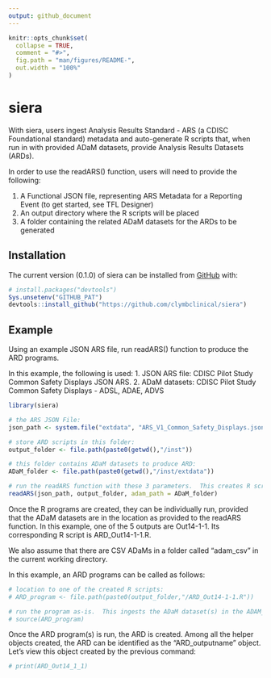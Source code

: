 ```yaml
---
output: github_document
---
```


<!-- README.md is generated from README.Rmd. Please edit that file -->

```r
knitr::opts_chunk$set(
  collapse = TRUE,
  comment = "#>",
  fig.path = "man/figures/README-",
  out.width = "100%"
)
```

# siera

<!-- badges: start -->
<!-- badges: end -->

With siera, users ingest Analysis Results Standard - ARS (a CDISC Foundational standard) metadata and auto-generate
R scripts that, when run in with provided ADaM datasets, provide Analysis Results Datasets (ARDs).  

In order to use the readARS() function, users will need to provide the following:

1. A Functional JSON file, representing ARS Metadata for a Reporting Event (to get started, see TFL Designer)
2. An output directory where the R scripts will be placed
3. A folder containing the related ADaM datasets for the ARDs to be generated

## Installation

The current version (0.1.0) of siera can be installed from [GitHub](https://github.com/clymbclinical/siera) with:

``` r
# install.packages("devtools")
Sys.unsetenv("GITHUB_PAT")
devtools::install_github("https://github.com/clymbclinical/siera")
```


## Example

Using an example JSON ARS file, run readARS() function to produce the ARD programs.

In this example, the following is used:
1. JSON ARS file: CDISC Pilot Study Common Safety Displays JSON ARS.
2. ADaM datasets: CDISC Pilot Study Common Safety Displays - ADSL, ADAE, ADVS

```r
library(siera)

# the ARS JSON File:
json_path <- system.file("extdata", "ARS_V1_Common_Safety_Displays.json", package = "siera") 

# store ARD scripts in this folder:
output_folder <- file.path(paste0(getwd(),"/inst")) 

# this folder contains ADaM datasets to produce ARD:
ADaM_folder <- file.path(paste0(getwd(),"/inst/extdata")) 

# run the readARS function with these 3 parameters.  This creates R scripts (1 for each output in output_folder)
readARS(json_path, output_folder, adam_path = ADaM_folder)
```

Once the R programs are created, they can be individually run, provided that the ADaM datasets
are in the location as provided to the readARS function. In this example, one of the 5 outputs are
Out14-1-1.  Its corresponding R script is ARD_Out14-1-1.R. 

We also assume that there are CSV ADaMs in a folder called "adam_csv" in the current working directory.

In this example, an ARD programs can be called as follows:

```r
# location to one of the created R scripts:
# ARD_program <- file.path(paste0(output_folder,"/ARD_Out14-1-1.R"))

# run the program as-is.  This ingests the ADaM dataset(s) in the ADAM_folder location listed earlier.
# source(ARD_program)
```

Once the ARD program(s) is run, the ARD is created.  Among all the helper objects created, the ARD can be
identified as the "ARD_outputname" object.  Let's view this object created by the previous command:

```r
# print(ARD_Out14_1_1)
```

